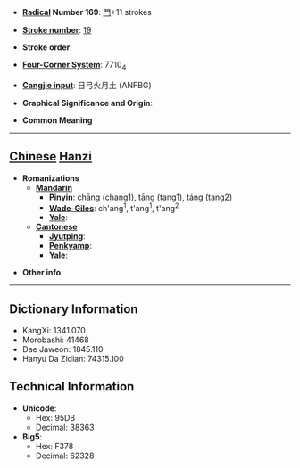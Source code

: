 * '''[[Wiktionary:Chinese radical index| Radical]] Number 169''': [[Wiktionary:Chinese radical index 門|門]]+11 strokes

* '''[[Wiktionary:Chinese total strokes index|Stroke number]]''': [[Wiktionary:Chinese total strokes index 19|19]]

* '''Stroke order''': 

* '''[[Wiktionary:Chinese four corner index|Four-Corner System]]''': 7710<sub>4</sub>

* '''[[Wiktionary:Chinese Cangjie index|Cangjie input]]''': 日弓火月土 (ANFBG)

* '''Graphical Significance and Origin''': 

* '''Common Meaning'''

----

== [[Chinese]] [[Hanzi]] ==

* '''Romanizations'''
** '''[[Mandarin]]'''
*** '''[[Pinyin]]''': chāng (chang1), tāng (tang1), táng (tang2)
*** '''[[Wade-Giles]]''': ch'ang<sup>1</sup>, t'ang<sup>1</sup>, t'ang<sup>2</sup>
*** '''[[Yale]]''': 
** '''[[Cantonese]]'''
*** '''[[Jyutping]]''':
*** '''[[Penkyamp]]''': 
*** '''[[Yale]]''': 

* '''Other info''': 

----

== Dictionary Information ==

* KangXi: 1341.070
* Morobashi: 41468
* Dae Jaweon: 1845.110
* Hanyu Da Zidian: 74315.100

== Technical Information ==

* '''Unicode''':
** Hex: 95DB
** Decimal: 38363
* '''Big5''':
** Hex: F378
** Decimal: 62328